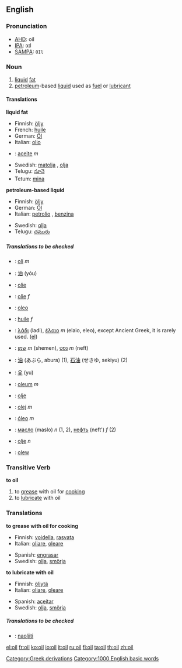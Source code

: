 {{wikipedia}}
==English==

===Pronunciation===
*[[AHD]]: oil
*[[IPA]]: ɔɪl
*[[SAMPA]]: <tt>OIl</tt>

===Noun===
{{en-noun-reg}}
# [[liquid]] [[fat]]
# [[petroleum]]-based [[liquid]] used as [[fuel]] or [[lubricant]]

====Translations====
'''liquid fat'''
{{top}}
*Finnish: [[öljy]]
*French: [[huile]]
*German: [[Öl]] {{n}}
*Italian: [[olio#Italian|olio]] {{m}}
{{mid}}
*{{ttbc|Spanish}}: [[aceite]] ''m''
*Swedish: [[matolja]] {{c}}, [[olja]] {{c}}
*Telugu: [[నూనె]]
*Tetum: [[mina]]
{{bottom}}

'''petroleum-based liquid'''
{{top}}
*Finnish: [[öljy]]
*German: [[Öl]] {{n}}
*Italian: [[petrolio]] {{m}}, [[benzina]] {{f}}
{{mid}}
*Swedish: [[olja]] {{c}}
*Telugu: [[చమురు]]
{{bottom}}

=====Translations to be checked=====
{{checktrans}}
<!--Remove this section once all of the translations below have been moved into the tables above.-->
*{{ttbc|Catalan}}: [[oli]] ''m''
*{{ttbc|Chinese}}: [[油]] (yóu)
*{{ttbc|Danish}}: [[olie]]
*{{ttbc|Dutch}}: [[olie]] ''f''
*{{ttbc|Esperanto}}: [[oleo]]
*{{ttbc|French}}: [[huile]] ''f''
*{{ttbc|Greek}}: [[λάδι]] (ladi), [[έλαιο]] ''m'' (elaio, eleo), except Ancient Greek, it is rarely used. ([[:el:Λάδι|el]])
*{{ttbc|Hebrew}}: [[שמן]] ''m'' (shemen), [[נפט]] ''m'' (neft)
*{{ttbc|Japanese}}: [[油]] (あぶら, abura) (1), [[石油]] (せきゆ, sekiyu) (2)
*{{ttbc|Korean}}: [[유]] (yu)
*{{ttbc|Latin}}: [[oleum]] ''m''
*{{ttbc|Norwegian}}: [[olje]]
*{{ttbc|Polish}}: [[olej]] ''m''
*{{ttbc|Portuguese}}: [[óleo]] ''m''
*{{ttbc|Russian}}: [[масло]] (maslo) ''n'' (1, 2), [[нефть]] (neft') ''f'' (2)
*{{ttbc|Slovene}}: [[olje]] ''n''
*{{ttbc|Welsh}}: [[olew]]

===Transitive Verb===
'''to oil'''
# to [[grease]] with oil for [[cook]]ing
# to [[lubricate]] with oil

===Translations===
'''to grease with oil for cooking'''
{{top}}
*Finnish: [[voidella]], [[rasvata]]
*Italian: [[oliare]], [[oleare]]
{{mid}}
*Spanish: [[engrasar]]
*Swedish: [[olja]], [[smörja]]
{{bottom}}

'''to lubricate with oil'''
{{top}}
*Finnish: [[öljytä]]
*Italian: [[oliare]], [[oleare]]
{{mid}}
*Spanish: [[aceitar]]
*Swedish: [[olja]], [[smörja]]
{{bottom}}

=====Translations to be checked=====
{{checktrans}}
<!--Remove this section once all of the translations below have been moved into the tables above.-->
*{{ttbc|Slovene}}: [[naoljiti]]

[[Category:Greek derivations]]
[[Category:1000 English basic words]]

[[el:oil]]
[[fr:oil]]
[[ko:oil]]
[[io:oil]]
[[it:oil]]
[[ru:oil]]
[[fi:oil]]
[[ta:oil]]
[[th:oil]]
[[zh:oil]]